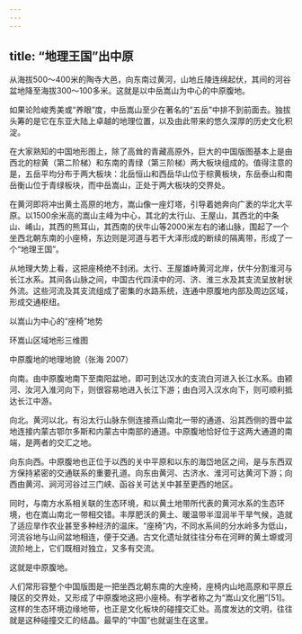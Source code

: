 ```yaml
---
---
---
```

title: “地理王国”出中原
---




从海拔500～400米的陶寺大邑，向东南过黄河，山地丘陵连绵起伏，其间的河谷盆地降至海拔300～100多米。这就是以中岳嵩山为中心的中原腹地。

如果论险峻秀美或“养眼”度，中岳嵩山至少在著名的“五岳”中排不到前面去。独拔头筹的是它在东亚大陆上卓越的地理位置，以及由此带来的悠久深厚的历史文化积淀。

在大家熟知的中国地形图上，除了高耸的青藏高原外，巨大的中国版图基本上是由西北的棕黄（第二阶梯）和东南的青绿（第三阶梯）两大板块组成的。值得注意的是，五岳平均分布于两大板块：北岳恒山和西岳华山位于棕黄板块，东岳泰山和南岳衡山位于青绿板块，而中岳嵩山，正处于两大板块的交界处。

在黄河即将冲出黄土高原的地方，嵩山像一座灯塔，引导着她奔向广袤的华北大平原。以1500余米高的嵩山主峰为中心，其北的太行山、王屋山，其西北的中条山、崤山，其西的熊耳山，其西南的伏牛山等2000米左右的诸山脉，围起了一个坐西北朝东南的小座椅，东边则是河道与若干大泽形成的断续的隔离带，形成了一个“地理王国”。

从地理大势上看，这把座椅绝不封闭。太行、王屋雄峙黄河北岸，伏牛分割淮河与长江水系。其间各山脉之间，中国古代四渎中的河、济、淮三水及其支流呈放射状外流。这些河流及其支流组成了密集的水路系统，连通中原腹地内部及周边区域，形成交通枢纽。



以嵩山为中心的“座椅”地势





环嵩山区域地形三维图





中原腹地的地理地貌（张海 2007）



向南。由中原腹地南下至南阳盆地，即可到达汉水的支流白河进入长江水系。由颍河、汝河入淮河向下，则很容易地进入长江下游；由白河入汉水向下，则可顺利抵达长江中游。

向北。黄河以北，有沿太行山脉东侧连接燕山南北一带的通道、沿其西侧的晋中盆地连接内蒙古鄂尔多斯和内蒙古中南部的通道。中原腹地恰好位于这两大通道的南端，是两者的交汇之地。

向东向西。中原腹地也正位于以西的关中平原和以东的海岱地区之间，是与东西双方保持紧密的交通联系的重要孔道。向东由黄河、古济水、淮河可达黄河下游；向西由黄河、涧河河谷过三门峡、函谷关可达关中甚至更西的地区。

同时，与南方水系相关联的生态环境，和以黄土地带所代表的黄河水系的生态环境，也在嵩山南北一带相交错。丰厚肥沃的黄土、暖温带半湿润半干旱气候，造就了适应旱作农业甚至多种经济的温床。“座椅”内，不同水系间的分水岭多为低山，河流谷地与山间盆地相连，便于交通。古文化遗址就往往分布在河畔的黄土塬或河流阶地上，它们既相对独立，又多有交流。

这就是中原腹地。

人们常形容整个中国版图是一把坐西北朝东南的大座椅，座椅内山地高原和平原丘陵区的交界处，又形成了中原腹地这把小座椅。有学者称之为“嵩山文化圈”[51]。这样的生态环境边缘地带，也正是文化板块的碰撞交汇处。高度发达的文明，往往就是这种碰撞交汇的结晶。最早的“中国”也就诞生在这里。